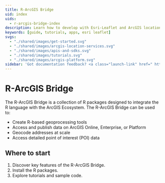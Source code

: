 ```yaml
---
title: R-ArcGIS Bridge
uid: index
uids: 
  - r-arcgis-bridge-index
description: Learn how to develop with Esri-Leaflet and ArcGIS location services.
keywords: [guide, tutorials, apps, esri leaflet]
svgs:
  - "./shared/images/get-started.svg"
  - "./shared/images/arcgis-location-services.svg"
  - "./shared/images/apis-and-sdks.svg"
  - "./shared/images/tutorials.svg"
  - "./shared/images/arcgis-platform.svg"
sidebar: 'Got documentation feedback? <a class="launch-link" href=" https://arcg.is/1H1aza">Take this short survey&nbsp;<svg xmlns="http://www.w3.org/2000/svg" height="16" width="16" style="display:inline-block;" ><path d="M1 1h8v1H2v12h12V7h1v8H1zm7.325 7.382L14 2.707V5h1V1h-4v1h2.293L7.618 7.675z"></path></svg></a>'
---
```

# R-ArcGIS Bridge

The R-ArcGIS Bridge is a collection of R packages designed to integrate the R language with the ArcGIS Ecosystem. The R-ArcGIS Bridge can be used to:

- Create R-based geoprocessing tools
- Access and publish data on ArcGIS Online, Enterprise, or Platform
- Geocode addresses at scale
- Access detailed point of interest (POI) data 

## Where to start

1. Discover key features of the R-ArcGIS Bridge.
2. Install the R packages.
3. Explore tutorials and sample code.
